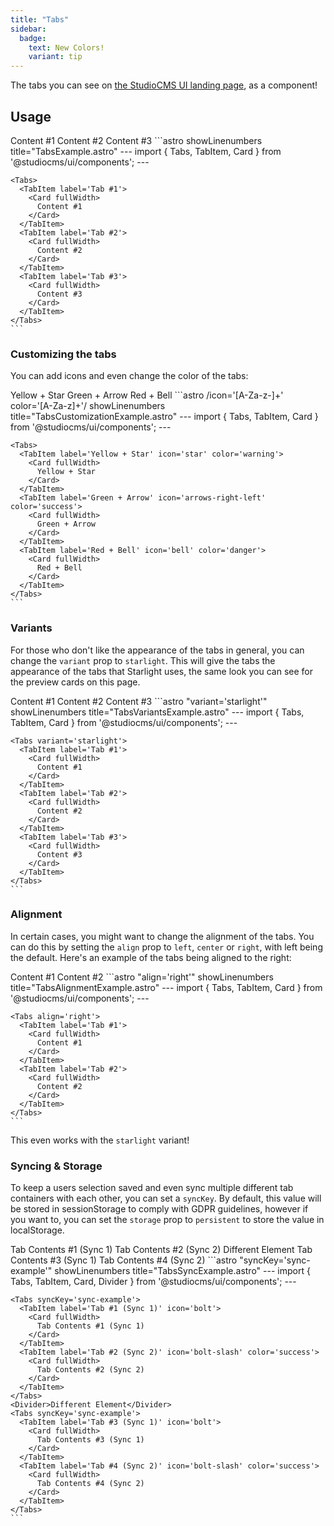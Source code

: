 ```yaml
---
title: "Tabs"
sidebar:
  badge:
    text: New Colors!
    variant: tip
---
```




The tabs you can see on [the StudioCMS UI landing page](https://ui.studiocms.dev), as a component!

## Usage

<Tabs>
  <TabItem label="Preview">
    <PreviewCard fullWidth>
      <SuiTabs>
        <SuiTabItem label="Tab #1">
          <Card fullWidth>
            Content #1
          </Card>
        </SuiTabItem>
        <SuiTabItem label="Tab #2">
          <Card fullWidth>
            Content #2
          </Card>
        </SuiTabItem>
        <SuiTabItem label="Tab #3">
          <Card fullWidth>
            Content #3
          </Card>
        </SuiTabItem>
      </SuiTabs>
    </PreviewCard>
  </TabItem>
  <TabItem label="Code">
    ```astro showLinenumbers title="TabsExample.astro"
    ---
    import { Tabs, TabItem, Card } from '@studiocms/ui/components';
    ---

    <Tabs>
      <TabItem label='Tab #1'>
        <Card fullWidth>
          Content #1
        </Card>
      </TabItem>
      <TabItem label='Tab #2'>
        <Card fullWidth>
          Content #2
        </Card>
      </TabItem>
      <TabItem label='Tab #3'>
        <Card fullWidth>
          Content #3
        </Card>
      </TabItem>
    </Tabs>
    ```
  </TabItem>
</Tabs>

### Customizing the tabs

You can add icons and even change the color of the tabs:

<Tabs>
  <TabItem label="Preview">
    <PreviewCard fullWidth>
      <SuiTabs>
        <SuiTabItem label="Yellow + Star" icon="star" color="warning">
          <Card fullWidth>
            Yellow + Star
          </Card>
        </SuiTabItem>
        <SuiTabItem label="Green + Arrow" icon="arrows-right-left" color="success">
          <Card fullWidth>
            Green + Arrow
          </Card>
        </SuiTabItem>
        <SuiTabItem label="Red + Bell" icon="bell" color="danger">
          <Card fullWidth>
            Red + Bell
          </Card>
        </SuiTabItem>
      </SuiTabs>
    </PreviewCard>
  </TabItem>
  <TabItem label="Code">
    ```astro /icon='[A-Za-z-]+' color='[A-Za-z]+'/ showLinenumbers title="TabsCustomizationExample.astro"
    ---
    import { Tabs, TabItem, Card } from '@studiocms/ui/components';
    ---

    <Tabs>
      <TabItem label='Yellow + Star' icon='star' color='warning'>
        <Card fullWidth>
          Yellow + Star
        </Card>
      </TabItem>
      <TabItem label='Green + Arrow' icon='arrows-right-left' color='success'>
        <Card fullWidth>
          Green + Arrow
        </Card>
      </TabItem>
      <TabItem label='Red + Bell' icon='bell' color='danger'>
        <Card fullWidth>
          Red + Bell
        </Card>
      </TabItem>
    </Tabs>
    ```
  </TabItem>
</Tabs>

### Variants

For those who don't like the appearance of the tabs in general, you can change the `variant` prop to `starlight`. This
will give the tabs the appearance of the tabs that Starlight uses, the same look you can see for the preview cards on
this page.

<Tabs>
  <TabItem label="Preview">
    <PreviewCard fullWidth>
      <SuiTabs variant="starlight">
        <SuiTabItem label="Tab #1">
          <Card fullWidth>
            Content #1
          </Card>
        </SuiTabItem>
        <SuiTabItem label="Tab #2">
          <Card fullWidth>
            Content #2
          </Card>
        </SuiTabItem>
        <SuiTabItem label="Tab #3">
          <Card fullWidth>
            Content #3
          </Card>
        </SuiTabItem>
      </SuiTabs>
    </PreviewCard>
  </TabItem>
  <TabItem label="Code">
    ```astro "variant='starlight'" showLinenumbers title="TabsVariantsExample.astro"
    ---
    import { Tabs, TabItem, Card } from '@studiocms/ui/components';
    ---

    <Tabs variant='starlight'>
      <TabItem label='Tab #1'>
        <Card fullWidth>
          Content #1
        </Card>
      </TabItem>
      <TabItem label='Tab #2'>
        <Card fullWidth>
          Content #2
        </Card>
      </TabItem>
      <TabItem label='Tab #3'>
        <Card fullWidth>
          Content #3
        </Card>
      </TabItem>
    </Tabs>
    ```
  </TabItem>
</Tabs>

### Alignment

In certain cases, you might want to change the alignment of the tabs. You can do this by setting the `align` prop to 
`left`, `center` or `right`, with left being the default. Here's an example of the tabs being aligned to the right:

<Tabs>
  <TabItem label="Preview">
    <PreviewCard fullWidth>
      <SuiTabs align="right">
        <SuiTabItem label="Tab #1">
          <Card fullWidth>
            Content #1
          </Card>
        </SuiTabItem>
        <SuiTabItem label="Tab #2">
          <Card fullWidth>
            Content #2
          </Card>
        </SuiTabItem>
      </SuiTabs>
    </PreviewCard>
  </TabItem>
  <TabItem label="Code">
    ```astro "align='right'" showLinenumbers title="TabsAlignmentExample.astro"
    ---
    import { Tabs, TabItem, Card } from '@studiocms/ui/components';
    ---

    <Tabs align='right'>
      <TabItem label='Tab #1'>
        <Card fullWidth>
          Content #1
        </Card>
      </TabItem>
      <TabItem label='Tab #2'>
        <Card fullWidth>
          Content #2
        </Card>
      </TabItem>
    </Tabs>
    ```
  </TabItem>
</Tabs>

This even works with the `starlight` variant!

### Syncing & Storage

To keep a users selection saved and even sync multiple different tab containers with each other, you can set a `syncKey`.
By default, this value will be stored in sessionStorage to comply with GDPR guidelines, however if you want to, you can
set the `storage` prop to `persistent` to store the value in localStorage.

<Tabs>
  <TabItem label="Preview">
    <PreviewCard fullWidth vertical>
      <SuiTabs syncKey="sync-example">
        <SuiTabItem label="Tab #1 (Sync 1)" icon="bolt">
          <Card fullWidth>
            Tab Contents #1 (Sync 1)
          </Card>
        </SuiTabItem>
        <SuiTabItem label="Tab #2 (Sync 2)" icon="bolt-slash" color="success">
          <Card fullWidth>
            Tab Contents #2 (Sync 2)
          </Card>
        </SuiTabItem>
      </SuiTabs>
      <Divider>Different Element</Divider>
      <SuiTabs syncKey="sync-example">
        <SuiTabItem label="Tab #3 (Sync 1)" icon="bolt">
          <Card fullWidth>
            Tab Contents #3 (Sync 1)
          </Card>
        </SuiTabItem>
        <SuiTabItem label="Tab #4 (Sync 2)" icon="bolt-slash" color="success">
          <Card fullWidth>
            Tab Contents #4 (Sync 2)
          </Card>
        </SuiTabItem>
      </SuiTabs>
    </PreviewCard>
  </TabItem>
  <TabItem label="Code">
    ```astro "syncKey='sync-example'" showLinenumbers title="TabsSyncExample.astro"
    ---
    import { Tabs, TabItem, Card, Divider } from '@studiocms/ui/components';
    ---

    <Tabs syncKey='sync-example'>
      <TabItem label='Tab #1 (Sync 1)' icon='bolt'>
        <Card fullWidth>
          Tab Contents #1 (Sync 1)
        </Card>
      </TabItem>
      <TabItem label='Tab #2 (Sync 2)' icon='bolt-slash' color='success'>
        <Card fullWidth>
          Tab Contents #2 (Sync 2)
        </Card>
      </TabItem>
    </Tabs>
    <Divider>Different Element</Divider>
    <Tabs syncKey='sync-example'>
      <TabItem label='Tab #3 (Sync 1)' icon='bolt'>
        <Card fullWidth>
          Tab Contents #3 (Sync 1)
        </Card>
      </TabItem>
      <TabItem label='Tab #4 (Sync 2)' icon='bolt-slash' color='success'>
        <Card fullWidth>
          Tab Contents #4 (Sync 2)
        </Card>
      </TabItem>
    </Tabs>
    ```
  </TabItem>
</Tabs>
